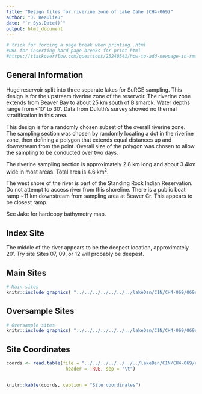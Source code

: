 ```yaml
---
title: "Design files for riverine zone of Lake Oahe (CH4-069)"
author: "J. Beaulieu"
date: "`r Sys.Date()`"
output: html_document
---
```


```r
# trick for forcing a page break when printing .html
#URL for inserting hard page breaks for print html
#https://stackoverflow.com/questions/25240541/how-to-add-newpage-in-rmarkdown-in-a-smart-way
```
## General Information
Huge reservoir split into three separate lakes for SuRGE sampling.  This design is for the upstream riverine zone of the reservoir.  The riverine zone extends from Beaver Bay to about 25 km south of Bismarck.  Water depths range from <10' to 30'. Data from Duluth's survey showed no thermal stratification in this area.

This design is for a randomly chosen subset of the overall riverine zone.  The sampling section was chosen by randomly locating a dot in the riverine zone, then defining a polygon that extends equal distances up and downstream from the point.  Overall size of the polygon was chosen to allow the sampling to be conducted over two days. 

The riverine sampling section is approximately 2.8 km long and about 3.4km wide in most areas.  Total area is 4.6 km^2^.  

The west shore of the river is part of the Standing Rock Indian Reservation.  Do not attempt to access river from this shoreline.  There is a public boat ramp ~11 km downstream from sampling area at Beaver Cr.  This appears to be closest ramp.

See Jake for hardcopy bathymetry map.

## Index Site
The middle of the river appears to be the deepest location, approximately 20'.  Try site Sites 07, 09, or 12 will probably be deepest.

## Main Sites
```r
# Main sites
knitr::include_graphics( "../../../../../../../lakeDsn/CIN/CH4-069/069riverine_Main.png")
```
<P style="page-break-before: always">
  
  

## Oversample Sites
```r
# Oversample sites
knitr::include_graphics( "../../../../../../../lakeDsn/CIN/CH4-069/069riverine_Over.png")
```

<P style="page-break-before: always">
## Site Coordinates
```r

coords <- read.table(file = "../../../../../../../lakeDsn/CIN/CH4-069/ch4_069riverineSites.txt",
                      header = TRUE, sep = "\t")


knitr::kable(coords, caption = "Site coordinates")
```